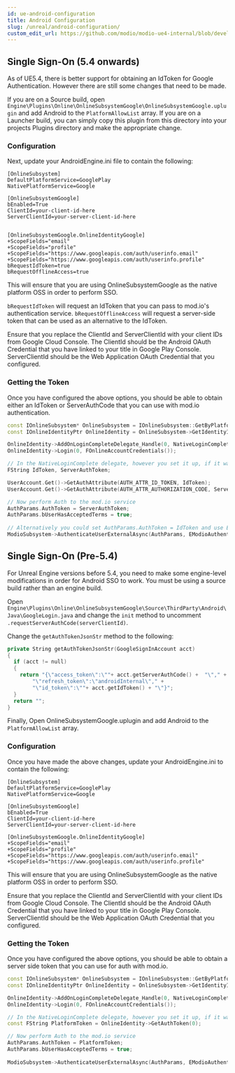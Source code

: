 ```yaml
---
id: ue-android-configuration
title: Android Configuration
slug: /unreal/android-configuration/
custom_edit_url: https://github.com/modio/modio-ue4-internal/blob/develop/Plugins/Modio/Doc/doc_root/en-us/android/android-configuration.mdx
---
```


## Single Sign-On (5.4 onwards)

As of UE5.4, there is better support for obtaining an IdToken for Google Authentication. However there are still some changes that need to be made.

If you are on a Source build, open `Engine\Plugins\Online\OnlineSubsystemGoogle\OnlineSubsystemGoogle.uplugin` and add Android to the `PlatformAllowList` array. If you are on a Launcher build, you can simply copy this plugin from this directory into your projects Plugins directory and make the appropriate change.

### Configuration

Next, update your AndroidEngine.ini file to contain the following:

```
[OnlineSubsystem]
DefaultPlatformService=GooglePlay
NativePlatformService=Google

[OnlineSubsystemGoogle]
bEnabled=True
ClientId=your-client-id-here
ServerClientId=your-server-client-id-here


[OnlineSubsystemGoogle.OnlineIdentityGoogle]
+ScopeFields="email"
+ScopeFields="profile"
+ScopeFields="https://www.googleapis.com/auth/userinfo.email"
+ScopeFields="https://www.googleapis.com/auth/userinfo.profile"
bRequestIdToken=true
bRequestOfflineAccess=true
```

This will ensure that you are using OnlineSubsystemGoogle as the native platform OSS in order to perform SSO.

`bRequestIdToken` will request an IdToken that you can pass to mod.io's authentication service. `bRequestOfflineAccess` will request a server-side token that can be used as an alternative to the IdToken.

Ensure that you replace the ClientId and ServerClientId with your client IDs from Google Cloud Console. The ClientId should be the Android OAuth Credential that you have linked to your title in Google Play Console. ServerClientId should be the Web Application OAuth Credential that you configured.

### Getting the Token

Once you have configured the above options, you should be able to obtain either an IdToken or ServerAuthCode that you can use with mod.io authentication.

```cpp
const IOnlineSubsystem* OnlineSubsystem = IOnlineSubsystem::GetByPlatform();
const IOnlineIdentityPtr OnlineIdentity = OnlineSubsystem->GetIdentityInterface();

OnlineIdentity->AddOnLoginCompleteDelegate_Handle(0, NativeLoginComplete);
OnlineIdentity->Login(0, FOnlineAccountCredentials());

// In the NativeLoginComplete delegate, however you set it up, if it was a successful login, you can then obtain the Server Auth Token as follows:
FString IdToken, ServerAuthToken;

UserAccount.Get()->GetAuthAttribute(AUTH_ATTR_ID_TOKEN, IdToken);
UserAccount.Get()->GetAuthAttribute(AUTH_ATTR_AUTHORIZATION_CODE, ServerAuthToken);

// Now perform Auth to the mod.io service
AuthParams.AuthToken = ServerAuthToken;
AuthParams.bUserHasAcceptedTerms = true;
            
// Alternatively you could set AuthParams.AuthToken = IdToken and use EModioAuthenticationProvider::GoogleIDToken
ModioSubsystem->AuthenticateUserExternalAsync(AuthParams, EModioAuthenticationProvider::GoogleServerSideToken, FOnErrorOnlyDelegateFast::CreateUObject(this, OnAuthenticationComplete));
```

## Single Sign-On (Pre-5.4)

For Unreal Engine versions before 5.4, you need to make some engine-level modifications in order for Android SSO to work. You must be using a source build rather than an engine build.

Open `Engine\Plugins\Online\OnlineSubsystemGoogle\Source\ThirdParty\Android\Java\GoogleLogin.java` and change the `init` method to uncomment `.requestServerAuthCode(serverClientId)`.

Change the `getAuthTokenJsonStr` method to the following:

```cpp
private String getAuthTokenJsonStr(GoogleSignInAccount acct)
{
  if (acct != null)
  {
    return "{\"access_token\":\""+ acct.getServerAuthCode() +  "\"," +
        "\"refresh_token\":\"androidInternal\"," +
        "\"id_token\":\""+ acct.getIdToken() + "\"}";
  }
  return "";
}
```

Finally, Open OnlineSubsystemGoogle.uplugin and add Android to the `PlatformAllowList` array.

### Configuration

Once you have made the above changes, update your AndroidEngine.ini to contain the following:

```
[OnlineSubsystem]
DefaultPlatformService=GooglePlay
NativePlatformService=Google

[OnlineSubsystemGoogle]
bEnabled=True
ClientId=your-client-id-here
ServerClientId=your-server-client-id-here

[OnlineSubsystemGoogle.OnlineIdentityGoogle]
+ScopeFields="email"
+ScopeFields="profile"
+ScopeFields="https://www.googleapis.com/auth/userinfo.email"
+ScopeFields="https://www.googleapis.com/auth/userinfo.profile"
```

This will ensure that you are using OnlineSubsystemGoogle as the native platform OSS in order to perform SSO.

Ensure that you replace the ClientId and ServerClientId with your client IDs from Google Cloud Console. The ClientId should be the Android OAuth Credential that you have linked to your title in Google Play Console. ServerClientId should be the Web Application OAuth Credential that you configured.

### Getting the Token

Once you have configured the above options, you should be able to obtain a server side token that you can use for auth with mod.io.

```cpp
const IOnlineSubsystem* OnlineSubsystem = IOnlineSubsystem::GetByPlatform();
const IOnlineIdentityPtr OnlineIdentity = OnlineSubsystem->GetIdentityInterface();

OnlineIdentity->AddOnLoginCompleteDelegate_Handle(0, NativeLoginComplete);
OnlineIdentity->Login(0, FOnlineAccountCredentials());

// In the NativeLoginComplete delegate, however you set it up, if it was a successful login, you can then obtain the Server Auth Token as follows:
const FString PlatformToken = OnlineIdentity->GetAuthToken(0);

// Now perform Auth to the mod.io service
AuthParams.AuthToken = PlatformToken;
AuthParams.bUserHasAcceptedTerms = true;
            
ModioSubsystem->AuthenticateUserExternalAsync(AuthParams, EModioAuthenticationProvider::GoogleServerSideToken, FOnErrorOnlyDelegateFast::CreateUObject(this, OnAuthenticationComplete));
```